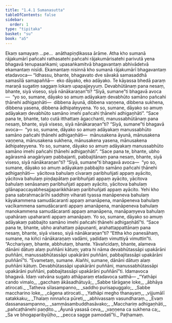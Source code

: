 ```yaml
---
title: "1.4.1 Sumanasutta"
tableOfContents: false
sidebar:
  order: 1
type: "tipitaka"
basket: "su"
book: "a5"
---
```



<DynamicBreadcrumb />

<Division number="31" book="a5">

<Paragraph number="133" book="a5">
Ekaṃ samayaṃ …pe…  anāthapiṇḍikassa ārāme. Atha kho sumanā rājakumārī pañcahi rathasatehi pañcahi rājakumārisatehi parivutā yena bhagavā tenupasaṅkami; upasaṅkamitvā bhagavantaṃ abhivādetvā ekamantaṃ nisīdi. Ekamantaṃ nisinnā kho sumanā rājakumārī bhagavantaṃ etadavoca—
</Paragraph>

<Paragraph number="134" book="a5">
“Idhassu, bhante, bhagavato dve sāvakā samasaddhā samasīlā samapaññā—  eko dāyako, eko adāyako. Te kāyassa bhedā paraṃ maraṇā sugatiṃ saggaṃ lokaṃ upapajjeyyuṃ. Devabhūtānaṃ pana nesaṃ, bhante, siyā viseso, siyā nānākaraṇan”ti?
</Paragraph>

<Paragraph number="135" book="a5">
“Siyā, sumane”ti bhagavā avoca—  “yo so, sumane, dāyako so amuṃ adāyakaṃ devabhūto samāno pañcahi ṭhānehi adhigaṇhāti—  dibbena āyunā, dibbena vaṇṇena, dibbena sukhena, dibbena yasena, dibbena ādhipateyyena. Yo so, sumane, dāyako so amuṃ adāyakaṃ devabhūto samāno imehi pañcahi ṭhānehi adhigaṇhāti”.
</Paragraph>

<Paragraph number="136" book="a5">
“Sace pana te, bhante, tato cutā itthattaṃ āgacchanti, manussabhūtānaṃ pana nesaṃ, bhante, siyā viseso, siyā nānākaraṇan”ti? “Siyā, sumane”ti bhagavā avoca—  “yo so, sumane, dāyako so amuṃ adāyakaṃ manussabhūto samāno pañcahi ṭhānehi adhigaṇhāti—  mānusakena āyunā, mānusakena vaṇṇena, mānusakena sukhena, mānusakena yasena, mānusakena ādhipateyyena. Yo so, sumane, dāyako so amuṃ adāyakaṃ manussabhūto samāno imehi pañcahi ṭhānehi adhigaṇhāti”.
</Paragraph>

<Paragraph number="137" book="a5">
“Sace pana te, bhante, ubho agārasmā anagāriyaṃ pabbajanti, pabbajitānaṃ pana nesaṃ, bhante, siyā viseso, siyā nānākaraṇan”ti? “Siyā, sumane”ti bhagavā avoca—  “yo so, sumane, dāyako so amuṃ adāyakaṃ pabbajito samāno pañcahi ṭhānehi adhigaṇhāti—  yācitova bahulaṃ cīvaraṃ paribhuñjati appaṃ ayācito, yācitova bahulaṃ piṇḍapātaṃ paribhuñjati appaṃ ayācito, yācitova bahulaṃ senāsanaṃ paribhuñjati appaṃ ayācito, yācitova bahulaṃ gilānapaccayabhesajjaparikkhāraṃ paribhuñjati appaṃ ayācito. Yehi kho pana sabrahmacārīhi saddhiṃ viharati tyassa manāpeneva bahulaṃ kāyakammena samudācaranti appaṃ amanāpena, manāpeneva bahulaṃ vacīkammena samudācaranti appaṃ amanāpena, manāpeneva bahulaṃ manokammena samudācaranti appaṃ amanāpena, manāpaṃyeva bahulaṃ upahāraṃ upaharanti appaṃ amanāpaṃ. Yo so, sumane, dāyako so amuṃ adāyakaṃ pabbajito samāno imehi pañcahi ṭhānehi adhigaṇhātī”ti.
</Paragraph>

<Paragraph number="138" book="a5">
“Sace pana te, bhante, ubho arahattaṃ pāpuṇanti, arahattappattānaṃ pana nesaṃ, bhante, siyā viseso, siyā nānākaraṇan”ti? “Ettha kho panesāhaṃ, sumane, na kiñci nānākaraṇaṃ vadāmi, yadidaṃ vimuttiyā vimuttin”ti.
</Paragraph>

<Paragraph number="139" book="a5">
“Acchariyaṃ, bhante, abbhutaṃ, bhante. Yāvañcidaṃ, bhante, alameva dānāni dātuṃ alaṃ puññāni kātuṃ; yatra hi nāma devabhūtassāpi upakārāni puññāni, manussabhūtassāpi upakārāni puññāni, pabbajitassāpi upakārāni puññānī”ti. “Evametaṃ, sumane. Alañhi, sumane, dānāni dātuṃ alaṃ puññāni kātuṃ. Devabhūtassāpi upakārāni puññāni, manussabhūtassāpi upakārāni puññāni, pabbajitassāpi upakārāni puññānī”ti.
</Paragraph>

<Paragraph number="140" book="a5">
Idamavoca bhagavā. Idaṃ vatvāna sugato athāparaṃ etadavoca satthā—
</Paragraph>

<Paragraph number="141" type="verses" book="a5">
_“Yathāpi cando vimalo,_  
_gacchaṃ ākāsadhātuyā;_  
_Sabbe tārāgaṇe loke,_  
_ābhāya atirocati._  

</Paragraph>

<Paragraph number="142" type="verses" book="a5">
_Tatheva sīlasampanno,_  
_saddho purisapuggalo;_  
_Sabbe maccharino loke,_  
_cāgena atirocati._  

</Paragraph>

<Paragraph number="143" type="verses" book="a5">
_Yathāpi megho thanayaṃ,_  
_vijjumālī satakkaku;_  
_Thalaṃ ninnañca pūreti,_  
_abhivassaṃ vasundharaṃ._  

</Paragraph>

<Paragraph number="144" type="verses" book="a5">
_Evaṃ dassanasampanno,_  
_sammāsambuddhasāvako;_  
_Macchariṃ adhigaṇhāti,_  
_pañcaṭhānehi paṇḍito._  

</Paragraph>

<Paragraph number="145" type="verses" book="a5">
_Āyunā yasasā ceva,_  
_vaṇṇena ca sukhena ca;_  
_Sa ve bhogaparibyūḷho,_  
_pecca sagge pamodatī”ti._  


</Paragraph>
</Division>

<Paragraph number="146" type="center" book="a5">
Paṭhamaṃ.
</Paragraph>